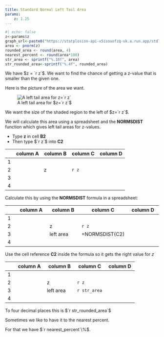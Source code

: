 ```yaml
---
title: Standard Normal Left Tail Area
params:
    z: 1.25
---
```


```r
#| echo: false
z<-params$z
graph_url<-paste0("https://statplosion-api-x5isouofzq-uk.a.run.app/stdlefttail?z=",z)
area <- pnorm(z)
rounded_area <- round(area, 4)
nearest_percent <- round(area*100)
str_area <- sprintf("%.10f", area)
str_rounded_area<-sprintf("%.4f", rounded_area)
```

We have $z = `r z`$. We want to find the chance of getting a z-value that is smaller than the given one.  

Here is the picture of the area we want. 

![A left tail area for $z=`r z`$](`r graph_url`)

We want the size of the shaded region to the left of $z=`r z`$.  

We will calculate this area using a spreadsheet and the **NORMSDIST** function which gives left tail areas for z-values. 

- Type **z** in cell **B2** 
- Then type $`r z`$ into **C2**

|     |    column A    |    column B    |    column C    |    column D    |
|-----|----------------|----------------|----------------|----------------|
|  1  |                |                |                |                |
|  2  |                |      z         |   `r z`      |                |
|  3  |                |                |                |                |
|  4  |                |                |                |                |


Calculate this by using the **NORMSDIST** formula in a spreadsheet:

|     |    column A    |    column B    |    column C    |    column D    |
|-----|----------------|----------------|----------------|----------------|
|  1  |                |                |                |                |
|  2  |                |      z         |   `r z`      |                |
|  3  |                |     left area  | =NORMSDIST(C2) |                |
|  4  |                |                |                |                |


Use the cell reference **C2** inside the formula so it gets the right value for $z$

|     |    column A    |    column B    |    column C    |    column D    |
|-----|----------------|----------------|----------------|----------------|
|  1  |                |                |                |                |
|  2  |                |      z         |   `r z`      |                |
|  3  |                |     left area  | `r str_area` |                |
|  4  |                |                |                |                |


To four decimal places this is $`r str_rounded_area`$

Sometimes we like to have it to the nearest percent. 

For that we have $`r nearest_percent`\%$.
